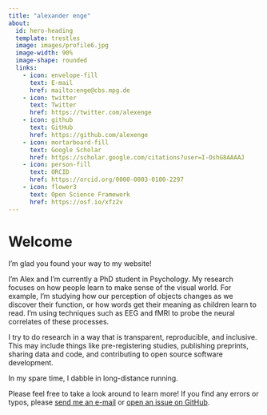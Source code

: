 ```yaml
---
title: "alexander enge"
about:
  id: hero-heading
  template: trestles
  image: images/profile6.jpg
  image-width: 90%
  image-shape: rounded
  links:
    - icon: envelope-fill
      text: E-mail
      href: mailto:enge@cbs.mpg.de
    - icon: twitter
      text: Twitter
      href: https://twitter.com/alexenge
    - icon: github
      text: GitHub
      href: https://github.com/alexenge
    - icon: mortarboard-fill
      text: Google Scholar
      href: https://scholar.google.com/citations?user=I-OshG8AAAAJ
    - icon: person-fill
      text: ORCID
      href: https://orcid.org/0000-0003-0100-2297
    - icon: flower3
      text: Open Science Framework
      href: https://osf.io/xfz2v
---
```


:::{#hero-heading}

# Welcome

I'm glad you found your way to my website!

I'm Alex and I'm currently a PhD student in Psychology.
My research focuses on how people learn to make sense of the visual world.
For example, I'm studying how our perception of objects changes as we discover their function, or how words get their meaning as children learn to read.
I'm using techniques such as EEG and fMRI to probe the neural correlates of these processes.

I try to do research in a way that is transparent, reproducible, and inclusive.
This may include things like pre-registering studies, publishing preprints, sharing data and code, and contributing to open source software development.

In my spare time, I dabble in long-distance running.

Please feel free to take a look around to learn more!
If you find any errors or typos, please <a href="mailto:enge@cbs.mpg.de" target="_blank">send me an e-mail</a> or <a href="https://github.com/alexenge/alexenge.github.io/issues" target="_blank">open an issue on GitHub</a>.

:::
